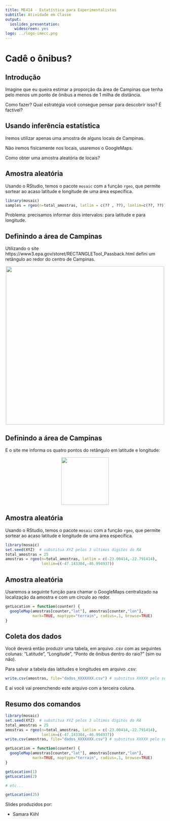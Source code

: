 ```yaml
---
title: ME414 - Estatística para Experimentalistas
subtitle: Atividade em Classe
output:
  ioslides_presentation:
    widescreen: yes
logo: ../logo-imecc.png
---
```



# Cadê o ônibus?

## Introdução


Imagine que eu queira estimar a proporção da área de Campinas que tenha pelo menos um ponto de ônibus a menos de 1 milha de distância.

Como fazer? Qual estratégia você consegue pensar para descobrir isso? É factível?

## Usando inferência estatística

Iremos utilizar apenas uma amostra de alguns locais de Campinas.

Não iremos fisicamente nos locais, usaremos o GoogleMaps.

Como obter uma amostra aleatória de locais?

## Amostra aleatória

Usando o RStudio, temos o pacote `mosaic` com a função `rgeo`, que permite sortear ao acaso latitude e longitude de uma área específica.

```r
library(mosaic)
samples = rgeo(n=total_amostras, latlim = c(?? , ??), lonlim=c(??, ??))
```

Problema: precisamos informar dois intervalos: para latitude e para longitude.


## Definindo a área de Campinas

Utilizando o site https://www3.epa.gov/storet/RECTANGLETool_Passback.html defini um retângulo ao redor do centro de Campinas.

<center><img src="figuras/fig01.png" width=500></center>

## Definindo a área de Campinas

E o site me informa os quatro pontos do retângulo em latitude e longitude:

<center><img src="figuras/fig02.png" width=150></center>


## Amostra aleatória

Usando o RStudio, temos o pacote `mosaic` com a função `rgeo`, que permite sortear ao acaso latitude e longitude de uma área específica.

```r
library(mosaic)
set.seed(XYZ)  # substitua XYZ pelos 3 ultimos digitos do RA
total_amostras = 25
amostras = rgeo(n=total_amostras, latlim = c(-23.00414,-22.791414), 
                lonlim=c(-47.143304,-46.994937))
```




## Amostra aleatória

Usaremos a seguinte função para chamar o GoogleMaps centralizado na localização da amostra e com um círculo ao redor.

```r
getLocation = function(counter) {
  googleMap(amostras[counter,"lat"], amostras[counter,"lon"], 
            mark=TRUE, maptype="terrain", radius=.1, browse=TRUE)
}

```


## Coleta dos dados


Você deverá então produzir uma tabela, em arquivo .csv com as seguintes colunas: "Latitude", "Longitude", "Ponto de ônibus dentro do raio?" (sim ou não).

Para salvar a tabela das latitudes e longitudes em arquivo .csv:

```r
write.csv(amostras, file="dados_XXXXXXX.csv") # substitua XXXXX pelo seu RA
```

E aí você vai preenchendo este arquivo com a terceira coluna.

## Resumo dos comandos

```r
library(mosaic)
set.seed(XYZ)  # substitua XYZ pelos 3 ultimos digitos do RA
total_amostras = 25
amostras = rgeo(n=total_amostras, latlim = c(-23.00414,-22.791414), 
                lonlim=c(-47.143304,-46.994937))
write.csv(amostras, file="dados_XXXXXXX.csv") # substitua XXXXX pelo seu RA

getLocation = function(counter) {
  googleMap(amostras[counter,"lat"], amostras[counter,"lon"], 
            mark=TRUE, maptype="terrain", radius=.1, browse=TRUE)
}

getLocation(1)
getLocation(2)

# etc...

getLocation(25)

```

Slides produzidos por:

* Samara Kiihl

